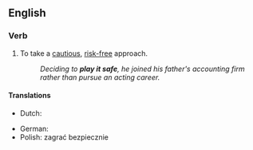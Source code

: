 ==English==

===Verb===
{{head|en|verb|head=[[play]] [[it]] [[safe]]}}

# {{context|idiomatic|lang=en}} To take a [[cautious]], [[risk-free]] approach.
#: ''Deciding to '''play it safe''', he joined his father's accounting firm rather than pursue an acting career.''

====Translations====
{{trans-top|take a cautious, risk-free approach}}
* Dutch: {{t|nl|het op zeker spelen}}
{{trans-mid}}
* German: {{t|de|auf Nummer sicher gehen}}
* Polish: zagrać bezpiecznie
{{trans-bottom}}